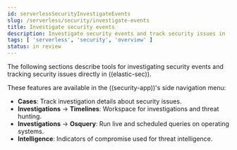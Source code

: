 ```yaml
---
id: serverlessSecurityInvestigateEvents
slug: /serverless/security/investigate-events
title: Investigate security events
description: Investigate security events and track security issues in ((elastic-sec)).
tags: [ 'serverless', 'security', 'overview' ]
status: in review
---
```


<div id="investigate-events"></div>

The following sections describe tools for investigating security events and tracking security issues directly in ((elastic-sec)).


These features are available in the ((security-app))'s side navigation menu:

* <DocLink id="serverlessSecurityCasesOverview">**Cases**</DocLink>: Track investigation details about security issues.
* **Investigations** -> <DocLink id="serverlessSecurityTimelinesUi">**Timelines**</DocLink>: Workspace for investigations and threat hunting.
* **Investigations** -> <DocLink id="serverlessSecurityUseOsquery">**Osquery**</DocLink>: Run live and scheduled queries on operating systems.
* <DocLink id="serverlessSecurityIndicatorsOfCompromise">**Intelligence**</DocLink>: Indicators of compromise used for threat intelligence.
